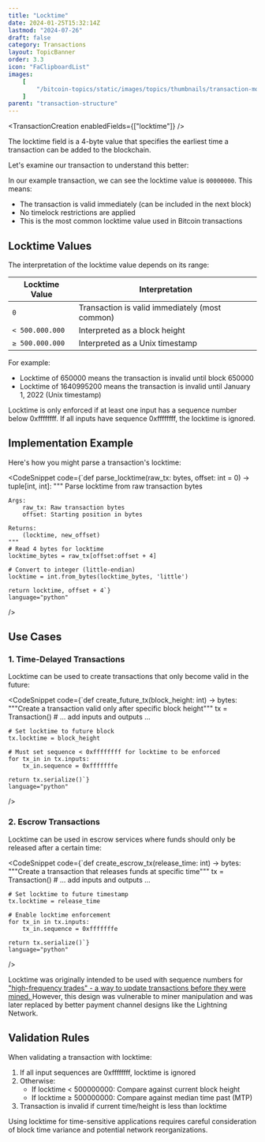 ```yaml
---
title: "Locktime"
date: 2024-01-25T15:32:14Z
lastmod: "2024-07-26"
draft: false
category: Transactions
layout: TopicBanner
order: 3.3
icon: "FaClipboardList"
images:
    [
        "/bitcoin-topics/static/images/topics/thumbnails/transaction-module/fees-thumbnail-locktime.jpg"
    ]
parent: "transaction-structure"
---
```


<TransactionCreation enabledFields={["locktime"]} />

The locktime field is a 4-byte value that specifies the earliest time a transaction can be added to the blockchain.

Let's examine our transaction to understand this better:

<div className="dark:hidden w-full rounded-xl overflow-hidden">
    <SvgDisplay
        src="/bitcoin-topics/static/images/topics/transactions/fees/tx-locktime.png"
        width="100%"
        height="auto"
    />
</div>
<div className="hidden dark:block w-full rounded-xl overflow-hidden">
    <SvgDisplay
        src="/bitcoin-topics/static/images/topics/transactions/fees/tx-locktime.png"
        width="100%"
        height="auto"
    />
</div>

In our example transaction, we can see the locktime value is `00000000`. This means:

-   The transaction is valid immediately (can be included in the next block)
-   No timelock restrictions are applied
-   This is the most common locktime value used in Bitcoin transactions

## Locktime Values

The interpretation of the locktime value depends on its range:

<div className="overflow-x-auto">
  <table className="min-w-full bg-white dark:bg-gray-900 rounded-lg overflow-hidden">
    <thead className="bg-orange-100 dark:bg-orange-900">
      <tr>
        <th className="px-6 py-3 text-left text-sm font-semibold">Locktime Value</th>
        <th className="px-6 py-3 text-left text-sm font-semibold">Interpretation</th>
      </tr>
    </thead>
    <tbody className="divide-y divide-gray-200 dark:divide-gray-800">
      <tr className="hover:bg-gray-100 dark:hover:bg-gray-800">
        <td className="px-6 py-4 whitespace-nowrap"><code>0</code></td>
        <td className="px-6 py-4">Transaction is valid immediately (most common)</td>
      </tr>
      <tr className="hover:bg-gray-100 dark:hover:bg-gray-800">
        <td className="px-6 py-4 whitespace-nowrap"><code>< 500.000.000</code></td>
        <td className="px-6 py-4">Interpreted as a block height</td>
      </tr>
      <tr className="hover:bg-gray-100 dark:hover:bg-gray-800">
        <td className="px-6 py-4 whitespace-nowrap"><code>≥ 500.000.000</code></td>
        <td className="px-6 py-4">Interpreted as a Unix timestamp</td>
      </tr>
    </tbody>
  </table>
</div>

For example:

-   Locktime of 650000 means the transaction is invalid until block 650000
-   Locktime of 1640995200 means the transaction is invalid until January 1, 2022 (Unix timestamp)

<ExpandableAlert title="Note" type="info">
    Locktime is only enforced if at least one input has a sequence number below
    0xffffffff. If all inputs have sequence 0xffffffff, the locktime is ignored.
</ExpandableAlert>

## Implementation Example

Here's how you might parse a transaction's locktime:

<CodeSnippet
    code={`def parse_locktime(raw_tx: bytes, offset: int = 0) -> tuple[int, int]:
    """
    Parse locktime from raw transaction bytes
    
    Args:
        raw_tx: Raw transaction bytes
        offset: Starting position in bytes
        
    Returns:
        (locktime, new_offset)
    """
    # Read 4 bytes for locktime
    locktime_bytes = raw_tx[offset:offset + 4]
    
    # Convert to integer (little-endian)
    locktime = int.from_bytes(locktime_bytes, 'little')
    
    return locktime, offset + 4`}
    language="python"
/>

## Use Cases

### 1. Time-Delayed Transactions

Locktime can be used to create transactions that only become valid in the future:

<CodeSnippet
    code={`def create_future_tx(block_height: int) -> bytes:
    """Create a transaction valid only after specific block height"""
    tx = Transaction()
    # ... add inputs and outputs ...
    
    # Set locktime to future block
    tx.locktime = block_height
    
    # Must set sequence < 0xffffffff for locktime to be enforced
    for tx_in in tx.inputs:
        tx_in.sequence = 0xfffffffe
        
    return tx.serialize()`}
    language="python"
/>

### 2. Escrow Transactions

Locktime can be used in escrow services where funds should only be released after a certain time:

<CodeSnippet
    code={`def create_escrow_tx(release_time: int) -> bytes:
    """Create a transaction that releases funds at specific time"""
    tx = Transaction()
    # ... add inputs and outputs ...
    
    # Set locktime to future timestamp
    tx.locktime = release_time
    
    # Enable locktime enforcement
    for tx_in in tx.inputs:
        tx_in.sequence = 0xfffffffe
        
    return tx.serialize()`}
    language="python"
/>

<ExpandableAlert title="Historical Note" type="info">
    Locktime was originally intended to be used with sequence numbers for
    <a
        href="https://gnusha.org/pi/bitcoindev/CANEZrP2PEB8n_Ov1bXi_ZoAkLwfz7_JtM9PPHr+8ei5KCgwdEg@mail.gmail.com/"
        target="_blank"
    >
        "high-frequency trades" - a way to update transactions before they were
        mined.
    </a>
    However, this design was vulnerable to miner manipulation and was later
    replaced by better payment channel designs like the Lightning Network.
</ExpandableAlert>

## Validation Rules

When validating a transaction with locktime:

1. If all input sequences are 0xffffffff, locktime is ignored
2. Otherwise:
    - If locktime < 500000000: Compare against current block height
    - If locktime ≥ 500000000: Compare against median time past (MTP)
3. Transaction is invalid if current time/height is less than locktime

<ExpandableAlert title="Warning" type="warning">
    Using locktime for time-sensitive applications requires careful
    consideration of block time variance and potential network reorganizations.
</ExpandableAlert>
